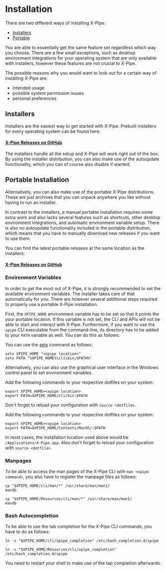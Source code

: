 
# Installation

There are two different ways of installing X-Pipe:

* [Installers](#installers)
* [Portable](#portable-installation)

You are able to essentially get the same feature set regardless which way you choose.
There are a few small exceptions, such as desktop environment integrations for your
operating system that are only available with installers, however these features are not crucial to X-Pipe.

The possible reasons why you would want to look out for a certain way of installing X-Pipe are:

* intended usage
* possible system permission issues
* personal preferences

## Installers

Installers are the easiest way to get started with X-Pipe.
Prebuilt installers for every operating system can be found here:

#### [X-Pipe Releases on GitHub](https://github.com/xpipe-io/xpipe/releases/latest)

The installers handle all the setup and X-Pipe will work right out of the box.
By using the installer distribution, you can also make use of the autoupdate functionality,
which you can of course also disable if wanted.

## Portable Installation

Alternatively, you can also make use of the portable X-Pipe distributions.
These are just archives that you can unpack anywhere you like without having to run an installer.

In contrast to the installers, a manual portable installation requires some extra work and also lacks several features
such as shortcuts, other desktop environment integrations, and automatic environment variable setup.
There is also no autoupdate functionality included in the portable distribution,
which means that you have to manually download new releases if you want to use them.

You can find the latest portable releases at the same location as the installers:
#### [X-Pipe Releases on GitHub](https://github.com/xpipe-io/xpipe/releases/latest)

### Environment Variables

In order to get the most out of X-Pipe, it is strongly recommended to set the available environment variables.
The installer takes care of that automatically for you.
There are however several additional steps required to properly use a portable X-Pipe installation.

First, the ``XPIPE_HOME`` environment variable has to be set so that it points the your portable location.
If this variable is not set, the CLI and APIs will not be able to start and interact with X-Pipe.
Furthermore, if you want to use the ``xpipe`` CLI executable from the command-line, its directory
has to be added to your ``PATH`` variable as well.
You can do this as follows:

<Tabs groupId="operating-systems">
<TabItem value="windows" label="Windows" default>

You can use the [setx](https://docs.microsoft.com/en-us/windows-server/administration/windows-commands/setx) command as follows:

```
setx XPIPE_HOME "<xpipe location>"
setx PATH "%XPIPE_HOME%\cli\bin;%PATH%"
```

Alternatively, you can also use the graphical user interface
in the Windows control panel to set environment variables.

</TabItem>
<TabItem value="linux" label="Linux">

Add the following commands to your respective dotfiles on your system:

```
export XPIPE_HOME=<xpipe location>
export PATH=$XPIPE_HOME/cli/bin:$PATH
```

Don't forget to reload your configuration with `source <dotfile>`.

</TabItem>
<TabItem value="macos" label="MacOS">

Add the following commands to your respective dotfiles on your system:

```
export XPIPE_HOME=<xpipe location>
export PATH=$XPIPE_HOME/Contents/MacOS/:$PATH
```

In most cases, the installation location used above would be `/Applications/X-Pipe.app`.
Also don't forget to reload your configuration with `source <dotfile>`.
</TabItem>
</Tabs>

### Manpages

To be able to access the man pages of the X-Pipe CLI with `man <xpipe command>`,
you also have to register the manpage files as follows:
<Tabs groupId="operating-systems">
<TabItem value="linux" label="Linux">

```
cp "$XPIPE_HOME/cli/man/*" /usr/share/man/man1/
mandb
```

</TabItem>
<TabItem value="macos" label="MacOS">

```
cp "$XPIPE_HOME/Resources/cli/man/*" /usr/share/man/man1/
mandb
```

</TabItem>
</Tabs>

### Bash Autocompletion

To be able to use the tab completion for the X-Pipe CLI commands, you have to do as follows:

<Tabs groupId="operating-systems">
<TabItem value="linux" label="Linux">

```
ln -s "$XPIPE_HOME/cli/xpipe_completion" /etc/bash_completion.d/xpipe
```

</TabItem>
<TabItem value="macos" label="MacOS">

```
ln -s "$XPIPE_HOME/Resources/cli/xpipe_completion" /etc/bash_completion.d/xpipe
```

</TabItem>
</Tabs>

You need to restart your shell to make use of the tap completion afterwards.
